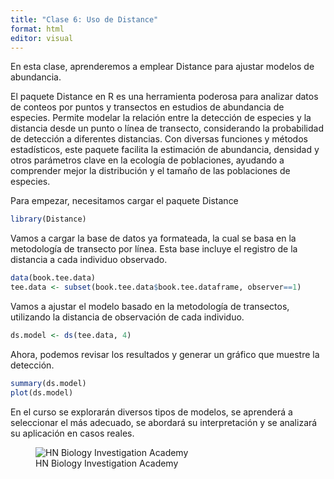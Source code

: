 ---
title: "Clase 6: Uso de Distance"
format: html
editor: visual
---

En esta clase, aprenderemos a emplear Distance para ajustar modelos de abundancia.

El paquete Distance en R es una herramienta poderosa para analizar datos de conteos por puntos y transectos en estudios de abundancia de especies. Permite modelar la relación entre la detección de especies y la distancia desde un punto o línea de transecto, considerando la probabilidad de detección a diferentes distancias. Con diversas funciones y métodos estadísticos, este paquete facilita la estimación de abundancia, densidad y otros parámetros clave en la ecología de poblaciones, ayudando a comprender mejor la distribución y el tamaño de las poblaciones de especies.

Para empezar, necesitamos cargar el paquete Distance

```{r}
library(Distance)
```

Vamos a cargar la base de datos ya formateada, la cual se basa en la metodología de transecto por línea. Esta base incluye el registro de la distancia a cada individuo observado.

```{r}
data(book.tee.data)
tee.data <- subset(book.tee.data$book.tee.dataframe, observer==1)
```

Vamos a ajustar el modelo basado en la metodología de transectos, utilizando la distancia de observación de cada individuo.

```{r}
ds.model <- ds(tee.data, 4)
```

Ahora, podemos revisar los resultados y generar un gráfico que muestre la detección.

```{r}
summary(ds.model)
plot(ds.model)
```

En el curso se explorarán diversos tipos de modelos, se aprenderá a seleccionar el más adecuado, se abordará su interpretación y se analizará su aplicación en casos reales.

![HN Biology Investigation Academy](HN%20Cursos%20publicidad/HN%20Biology%20Inv%20large.jpg)
